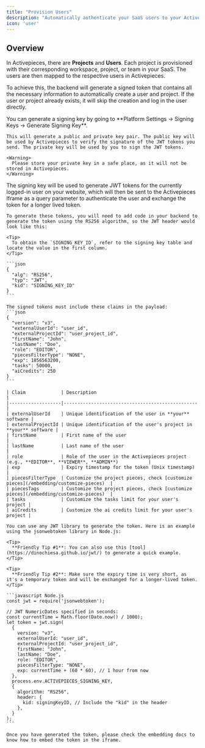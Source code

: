 ```yaml
---
title: "Provision Users"
description: "Automatically authenticate your SaaS users to your Activepieces instance"
icon: 'user'
---
```


<Snippet file="enterprise-feature.mdx" />

## Overview

In Activepieces, there are **Projects** and **Users**. Each project is provisioned with their corresponding workspace, project, or team in your SaaS. The users are then mapped to the respective users in Activepieces.

To achieve this, the backend will generate a signed token that contains all the necessary information to automatically create a user and project. If the user or project already exists, it will skip the creation and log in the user directly.

<Steps>
  <Step title="Step 1: Obtain Signing Key">
    You can generate a signing key by going to **Platform Settings -> Signing Keys -> Generate Signing Key**.

    This will generate a public and private key pair. The public key will be used by Activepieces to verify the signature of the JWT tokens you send. The private key will be used by you to sign the JWT tokens.

    <Warning>
      Please store your private key in a safe place, as it will not be stored in Activepieces.
    </Warning>
  </Step>

  <Step title="Step 2: Generate a JWT">
    The signing key will be used to generate JWT tokens for the currently logged-in user on your website, which will then be sent to the Activepieces Iframe as a query parameter to authenticate the user and exchange the token for a longer lived token.

    To generate these tokens, you will need to add code in your backend to generate the token using the RS256 algorithm, so the JWT header would look like this:

    <Tip>
      To obtain the `SIGNING_KEY_ID`, refer to the signing key table and locate the value in the first column.
    </Tip>

    ```json
    {
      "alg": "RS256",
      "typ": "JWT",
      "kid": "SIGNING_KEY_ID"
    }
    ```

    The signed tokens must include these claims in the payload:
    ```json
    {
      "version": "v3",
      "externalUserId": "user_id",
      "externalProjectId": "user_project_id",
      "firstName": "John",
      "lastName": "Doe",
      "role": "EDITOR",
      "piecesFilterType": "NONE",
      "exp": 1856563200,
      "tasks": 50000,
      "aiCredits": 250
    }
    ```

    | Claim             | Description                                     |
    |-------------------|-------------------------------------------------|
    | externalUserId    | Unique identification of the user in **your** software |
    | externalProjectId | Unique identification of the user's project in **your** software |
    | firstName         | First name of the user                           |
    | lastName          | Last name of the user                            |
    | role              | Role of the user in the Activepieces project (e.g., **EDITOR**, **VIEWER**, **ADMIN**)           |
    | exp               | Expiry timestamp for the token (Unix timestamp)  |
    | piecesFilterType  | Customize the project pieces, check [customize pieces](/embedding/customize-pieces)  |
    | piecesTags        | Customize the project pieces, check [customize pieces](/embedding/customize-pieces)  |
    | tasks             | Customize the tasks limit for your user's project |
    | aiCredits         | Customize the ai credits limit for your user's project |

    You can use any JWT library to generate the token. Here is an example using the jsonwebtoken library in Node.js:

    <Tip>
      **Friendly Tip #1**: You can also use this [tool](https://dinochiesa.github.io/jwt/) to generate a quick example.
    </Tip>

    <Tip>
      **Friendly Tip #2**: Make sure the expiry time is very short, as it's a temporary token and will be exchanged for a longer-lived token.
    </Tip>

    ```javascript Node.js
    const jwt = require('jsonwebtoken');

    // JWT NumericDates specified in seconds:
    const currentTime = Math.floor(Date.now() / 1000);
    let token = jwt.sign(
      {
        version: "v3",
        externalUserId: "user_id",
        externalProjectId: "user_project_id",
        firstName: "John",
        lastName: "Doe",
        role: "EDITOR",
        piecesFilterType: "NONE",
        exp: currentTime + (60 * 60), // 1 hour from now
      },
      process.env.ACTIVEPIECES_SIGNING_KEY,
      {
        algorithm: "RS256",
        header: {
          kid: signingKeyID, // Include the "kid" in the header
        },
      }
    );
    ```

    Once you have generated the token, please check the embedding docs to know how to embed the token in the iframe.
  </Step>
</Steps>
